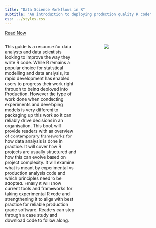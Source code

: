 ```yaml
---
title: "Data Science Workflows in R"  
subtitle: "An introduction to deploying production quality R code"
css: ../styles.css
---  
```


<a href="https://datasciworkflows.netlify.app/" class="btn btn-outline-info btn-lg active" role="button" aria-pressed="true">Read Now</a>

:::: {.columns}

::: {.column width="50%"}
This guide is a resource for data analysts and data scientists looking to improve the way they write R code. While R remains a popular choice for statistical modelling and data analysis, its rapid development has enabled users to progress their work right through to being deployed into Production. However the type of work done when conducting experiments and developing models is very different to packaging up this work so it can reliably drive decisions in an organisation. This book will provide readers with an overview of contemporary frameworks for how data analysis is done in practice. It will cover how R projects are usually structured and how this can evolve based on project complexity. It will examine what is meant by experimental vs production analysis code and which principles need to be adopted. Finally it will show current tools and frameworks for taking experimental R code and strengthening it to align with best practice for reliable production grade software. Readers can step through a case study and download code to follow along.
:::

::: {.column width="10%"}

:::  

::: {.column width="40%"}
![](featured.png){.shadow-image}
:::

::::  





